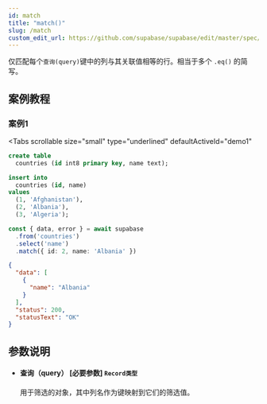 ```yaml
---
id: match
title: "match()"
slug: /match
custom_edit_url: https://github.com/supabase/supabase/edit/master/spec/supabase_js_v2.yml
---
```



仅匹配每个`查询(query)`键中的列与其关联值相等的行。相当于多个 `.eq()` 的简写。





## 案例教程 

### 案例1 

<Tabs
  scrollable
  size="small"
  type="underlined"
  defaultActiveId="demo1"
>

<TabPanel id="demo1" label="建表">

```sql
create table
  countries (id int8 primary key, name text);

insert into
  countries (id, name)
values
  (1, 'Afghanistan'),
  (2, 'Albania'),
  (3, 'Algeria');

```

</TabPanel>

<TabPanel id="demo2" label="使用方法">

```ts
const { data, error } = await supabase
  .from('countries')
  .select('name')
  .match({ id: 2, name: 'Albania' })
```
</TabPanel>

<TabPanel id="demo3" label="返回结果">

```json
{
  "data": [
    {
      "name": "Albania"
    }
  ],
  "status": 200,
  "statusText": "OK"
}

```
</TabPanel>
</Tabs>



## 参数说明

<ul className="method-list-group">
  
<li className="method-list-item">
  <h4 className="method-list-item-label">
    <span className="method-list-item-label-name">
      查询（query）
    </span>
    <span className="method-list-item-label-badge required">
      [必要参数]
    </span>
    <span className="method-list-item-validation">
      <code>Record类型</code>
    </span>
  </h4>
  <div class="method-list-item-description">

用于筛选的对象，其中列名作为键映射到它们的筛选值。

  </div>
  
</li>

</ul>